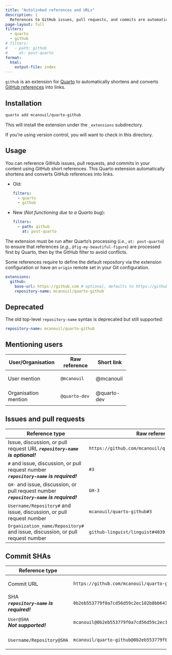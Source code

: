 ```yaml
---
title: "Autolinked references and URLs"
description: |
  References to GitHub issues, pull requests, and commits are automatically shortened and converted into links.
page-layout: full
filters:
  - quarto
  - github
# filters:
#   - path: github
#     at: post-quarto
format:
  html:
    output-file: index
---
```


`github` is an extension for [Quarto](https://quarto.org) to automatically shortens and converts [GitHub references](https://docs.github.com/en/get-started/writing-on-github/working-with-advanced-formatting/autolinked-references-and-urls) into links.

## Installation

```bash
quarto add mcanouil/quarto-github
```

This will install the extension under the `_extensions` subdirectory.

If you're using version control, you will want to check in this directory.

## Usage

You can reference GitHub issues, pull requests, and commits in your content using GitHub short references.
This Quarto extension automatically shortens and converts GitHub references into links.

- Old:

  ```yml
  filters:
    - quarto
    - github
  ```

- New (*Not functioning due to a Quarto bug*):

  ```yml
  filters:
    - path: github
      at: post-quarto
  ```

:::: {.callout-important}
The extension must be run after Quarto's processing (*i.e.*, `at: post-quarto`) to ensure that references (*e.g.*, `@fig-my-beautiful-figure`) are processed first by Quarto, then by the GitHub filter to avoid conflicts.
:::

Some references require to define the default repository via the extension configuration or have an `origin` remote set in your Git configuration.

```yml
extensions:
  github:
    base-url: https://github.com # optional, defaults to https://github.com
    repository-name: mcanouil/quarto-github
```

:::: {.callout-warning}
## Deprecated

The old top-level `repository-name` syntax is deprecated but still supported:

```yml
repository-name: mcanouil/quarto-github
```
:::

## Mentioning users

+----------------------+----------------+-------------+
| User/Organisation    | Raw reference  | Short link  |
+======================+================+=============+
|                      | ```txt         |             |
| User mention         | @mcanouil      | @mcanouil   |
|                      | ```            |             |
+----------------------+----------------+-------------+
|                      | ```txt         |             |
| Organisation mention | @quarto-dev    | @quarto-dev |
|                      | ```            |             |
+----------------------+----------------+-------------+

## Issues and pull requests

+-------------------------------------------------------------------------------+----------------------------------------------------+----------------------------------------------------+
| Reference type                                                                | Raw reference                                      | Short link                                         |
+===============================================================================+====================================================+====================================================+
|                                                                               | ```txt                                             |                                                    |
| Issue, discussion, or pull request URL                                        | https://github.com/mcanouil/quarto-github/issues/3 | https://github.com/mcanouil/quarto-github/issues/3 |
| ***`repository-name` is optional!***                                          | ```                                                |                                                    |
+-------------------------------------------------------------------------------+----------------------------------------------------+----------------------------------------------------+
|                                                                               | ```txt                                             |                                                    |
| `#` and issue, discussion, or pull request number \                           | #3                                                 | #3                                                 |
| ***`repository-name` is required!***                                          | ```                                                |                                                    |
+-------------------------------------------------------------------------------+----------------------------------------------------+----------------------------------------------------+
|                                                                               | ```txt                                             |                                                    |
| `GH-` and issue, discussion, or pull request number \                         | GH-3                                               | GH-3                                               |
| ***`repository-name` is required!***                                          | ```                                                |                                                    |
+-------------------------------------------------------------------------------+----------------------------------------------------+----------------------------------------------------+
|                                                                               | ```txt                                             |                                                    |
| `Username/Repository#` and issue, discussion, or pull request number          | mcanouil/quarto-github#3                           | mcanouil/quarto-github#3                           |
|                                                                               | ```                                                |                                                    |
+-------------------------------------------------------------------------------+----------------------------------------------------+----------------------------------------------------+
|                                                                               | ```txt                                             |                                                    |
| `Organization_name/Repository#` and issue, discussion, or pull request number | github-linguist/linguist#4039                      | github-linguist/linguist#4039                      |
|                                                                               | ```                                                |                                                    |
+-------------------------------------------------------------------------------+----------------------------------------------------+----------------------------------------------------+

## Commit SHAs

+--------------------------------------+-------------------------------------------------------------------------------------------+-------------------------------------------------------------------------------------------+
| Reference type                       | Raw reference                                                                             | Short link                                                                                |
+======================================+===========================================================================================+===========================================================================================+
|                                      | ```txt                                                                                    |                                                                                           |
| Commit URL                           | https://github.com/mcanouil/quarto-github/commit/0b2eb553779f0a7cd56d59c2ec102b8bb643e9c3 | https://github.com/mcanouil/quarto-github/commit/0b2eb553779f0a7cd56d59c2ec102b8bb643e9c3 |
|                                      | ```                                                                                       |                                                                                           |
+--------------------------------------+-------------------------------------------------------------------------------------------+-------------------------------------------------------------------------------------------+
|                                      | ```txt                                                                                    |                                                                                           |
| SHA \                                | 0b2eb553779f0a7cd56d59c2ec102b8bb643e9c3                                                  | 0b2eb553779f0a7cd56d59c2ec102b8bb643e9c3                                                  |
| ***`repository-name` is required!*** | ```                                                                                       |                                                                                           |
+--------------------------------------+-------------------------------------------------------------------------------------------+-------------------------------------------------------------------------------------------+
|                                      | ```txt                                                                                    |                                                                                           |
| `User@SHA` \                         | mcanouil@0b2eb553779f0a7cd56d59c2ec102b8bb643e9c3                                         | ***Not supported!***                                                                      |
| ***Not supported!***                 | ```                                                                                       |                                                                                           |
+--------------------------------------+-------------------------------------------------------------------------------------------+-------------------------------------------------------------------------------------------+
|                                      | ```txt                                                                                    |                                                                                           |
| `Username/Repository@SHA`            | mcanouil/quarto-github@0b2eb553779f0a7cd56d59c2ec102b8bb643e9c3                           | mcanouil/quarto-github@0b2eb553779f0a7cd56d59c2ec102b8bb643e9c3                           |
|                                      | ```                                                                                       |                                                                                           |
+--------------------------------------+-------------------------------------------------------------------------------------------+-------------------------------------------------------------------------------------------+
